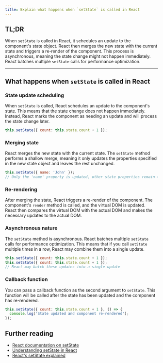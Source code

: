 ```yaml
---
title: Explain what happens when `setState` is called in React
---
```


## TL;DR

When `setState` is called in React, it schedules an update to the component's state object. React then merges the new state with the current state and triggers a re-render of the component. This process is asynchronous, meaning the state change might not happen immediately. React batches multiple `setState` calls for performance optimization.

---

## What happens when `setState` is called in React

### State update scheduling

When `setState` is called, React schedules an update to the component's state. This means that the state change does not happen immediately. Instead, React marks the component as needing an update and will process the state change later.

```javascript
this.setState({ count: this.state.count + 1 });
```

### Merging state

React merges the new state with the current state. The `setState` method performs a shallow merge, meaning it only updates the properties specified in the new state object and leaves the rest unchanged.

```javascript
this.setState({ name: 'John' });
// Only the 'name' property is updated, other state properties remain the same
```

### Re-rendering

After merging the state, React triggers a re-render of the component. The component's `render` method is called, and the virtual DOM is updated. React then compares the virtual DOM with the actual DOM and makes the necessary updates to the actual DOM.

### Asynchronous nature

The `setState` method is asynchronous. React batches multiple `setState` calls for performance optimization. This means that if you call `setState` multiple times in a row, React may combine them into a single update.

```javascript
this.setState({ count: this.state.count + 1 });
this.setState({ count: this.state.count + 1 });
// React may batch these updates into a single update
```

### Callback function

You can pass a callback function as the second argument to `setState`. This function will be called after the state has been updated and the component has re-rendered.

```javascript
this.setState({ count: this.state.count + 1 }, () => {
  console.log('State updated and component re-rendered');
});
```

## Further reading

- [React documentation on setState](https://reactjs.org/docs/react-component.html#setstate)
- [Understanding setState in React](https://medium.com/@baphemot/understanding-react-setstate-a4640451865b)
- [React's setState explained](https://daveceddia.com/where-fetch-data-componentwillmount-vs-componentdidmount/)

